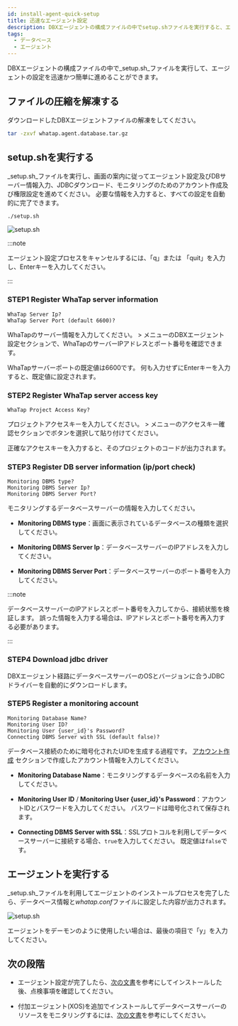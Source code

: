 ```yaml
---
id: install-agent-quick-setup
title: 迅速なエージェント設定
description: DBXエージェントの構成ファイルの中でsetup.shファイルを実行すると、エージェントの設定を迅速かつ簡単に進めることができます。
tags:
  - データベース
  - エージェント
---
```


DBXエージェントの構成ファイルの中で_setup.sh_ファイルを実行して、エージェントの設定を迅速かつ簡単に進めることができます。

## ファイルの圧縮を解凍する

ダウンロードしたDBXエージェントファイルの解凍をしてください。

```bash title="BASH"
tar -zxvf whatap.agent.database.tar.gz
```

## setup.shを実行する

_setup.sh_ファイルを実行し、画面の案内に従ってエージェント設定及びDBサーバー情報入力、JDBCダウンロード、モニタリングのためのアカウント作成及び権限設定を進めてください。 必要な情報を入力すると、すべての設定を自動的に完了できます。

```bash title="BASH"
./setup.sh
```

![setup.sh](/img/db-install-agent-run-setup.png)

:::note

エージェント設定プロセスをキャンセルするには、「q」または 「quit」を入力し、Enterキーを入力してください。

:::

### STEP1 Register WhaTap server information

```text title="BASH"
WhaTap Server Ip?
WhaTap Server Port (default 6600)?
```

WhaTapのサーバー情報を入力してください。 <Cmdname sid="side_management" className="uitext" /> > <Cmdname sid="side_agentInstall" className="uitext" />メニューの<UI>DBXエージェント設定</UI>セクションで、WhaTapのサーバーIPアドレスとポート番号を確認できます。

WhaTapサーバーポートの既定値は6600です。 何も入力せずにEnterキーを入力すると、既定値に設定されます。

### STEP2 Register WhaTap server access key

```text title="BASH"
WhaTap Project Access Key?
```

プロジェクトアクセスキーを入力してください。  <Cmdname sid="side_management" className="uitext" /> > <Cmdname sid="side_agentInstall" className="uitext" />メニューの<UI>アクセスキー確認</UI>セクションで<Cmdname sid="copy" className="uitext" />ボタンを選択して貼り付けてください。

正確なアクセスキーを入力すると、そのプロジェクトのコードが出力されます。

### STEP3 Register DB server information (ip/port check)

```text title="BASH"
Monitoring DBMS type?
Monitoring DBMS Server Ip?
Monitoring DBMS Server Port?
```

モニタリングするデータベースサーバーの情報を入力してください。

- **Monitoring DBMS type**：画面に表示されているデータベースの種類を選択してください。

- **Monitoring DBMS Server Ip**：データベースサーバーのIPアドレスを入力してください。

- **Monitoring DBMS Server Port**：データベースサーバーのポート番号を入力してください。

:::note

データベースサーバーのIPアドレスとポート番号を入力してから、接続状態を検証します。 誤った情報を入力する場合は、IPアドレスとポート番号を再入力する必要があります。

:::

### STEP4 Download jdbc driver

DBXエージェント経路にデータベースサーバーのOSとバージョンに合うJDBCドライバーを自動的にダウンロードします。

### STEP5 Register a monitoring account

```text title="BASH"
Monitoring Database Name?
Monitoring User ID?
Monitoring User {user_id}'s Password?
Connecting DBMS Server with SSL (default false)?
```

データベース接続のために暗号化されたUIDを生成する過程です。 [アカウント作成](install-agent#uid) セクションで作成したアカウント情報を入力してください。

- **Monitoring Database Name**：モニタリングするデータベースの名前を入力してください。

- **Monitoring User ID** / **Monitoring User {user_id}'s Password**：アカウントIDとパスワードを入力してください。 パスワードは暗号化されて保存されます。

- **Connecting DBMS Server with SSL**：SSLプロトコルを利用してデータベースサーバーに接続する場合、`true`を入力してください。 既定値は`false`です。

## エージェントを実行する

_setup.sh_ファイルを利用してエージェントのインストールプロセスを完了したら、データベース情報と*whatap.conf*ファイルに設定した内容が出力されます。

![setup.sh](/img/db-install-agent-run-setup-complete.png)

エージェントをデーモンのように使用したい場合は、最後の項目で「y」を入力してください。

## 次の段階

- エージェント設定が完了したら、[次の文書](after-install-agent)を参考にしてインストールした後、点検事項を確認してください。

- 付加エージェント(XOS)を追加でインストールしてデータベースサーバーのリソースをモニタリングするには、[次の文書](install-agent#apply-xos-agent)を参考にしてください。
